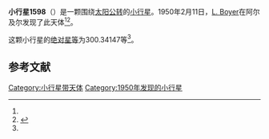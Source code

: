 {{Infobox planet
| bgcolour = #FFFFC0
| name = 1598 Paloque
| symbol = 
| image = 
| caption = 
| discovery = yes
| discovery_ref = 
| discoverer = [[L._Boyer|L. Boyer]]
| discovery_site = [[阿尔及尔|阿尔及尔]] 
| discovered = 1950年2月11日
| designations = yes
| mp_name = 
| named_after = 
| alt_names = 1950 CA/ 1962 RB
| mp_category = [[主带小行星|主带小行星]]
| orbit_ref = <ref name="a">[http://ssd.jpl.nasa.gov/sbdb.cgi?sstr=1598 1598 Paloque] {{Wayback|url=http://ssd.jpl.nasa.gov/sbdb.cgi?sstr=1598 |date=20201119231540 }}，小行星數據庫瀏覽器（JPL Small-Body Database Browser）－[[美国国家航空航天局|美国国家航空航天局]]喷气推进实验室</ref>
| epoch = 2456400.5 (2013年4月18日更新)
| aphelion = {{convert|2.5219350|AU|km|3|abbr=on|lk=out}}
| perihelion = {{convert|2.1419802|AU|km|3|abbr=on}}
| semimajor = {{convert|2.3319576|AU|km|3|abbr=on}}
| eccentricity = 0.0814669
| period = 1300.70679 [[日|日]]<br />3.56[[儒略年|儒略年]]
| avg_speed = 
| inclination = 7.53216
| asc_node = 298.09721
| mean_anomaly = 
| arg_peri = 300.34147
| satellites = 
| physical_characteristics = yes
| dimensions = 
| mass = 
| density = 
| surface_grav = 
| escape_velocity = 
| sidereal_day = 
| axial_tilt = 
| pole_ecliptic_lat = 
| pole_ecliptic_lon = 
| albedo = 
| temperatures= 
| temp_name1 = 
| mean_temp_1 = 
| max_temp_1 = 
| temp_name2 = 
| max_temp_2 = 
| spectral_type = 
| abs_magnitude = 300.34147
}}

'''小行星1598'''（{{lang-en|1598 Paloque}}）是一颗围绕[[太阳|太阳]][[公转|公转]]的[[小行星|小行星]]。1950年2月11日，[[L._Boyer|L. Boyer]]在阿尔及尔发现了此天体<ref name="a" /><ref>{{cite news|title=小行星列表|url=http://cfa-www.harvard.edu/iau/lists/NumberedMPs.txt|accessdate=2013-07-08|newspaper=哈佛大学|archive-date=2008-05-17|archive-url=https://web.archive.org/web/20080517010638/http://cfa-www.harvard.edu/iau/lists/NumberedMPs.txt|dead-url=no}}</ref>。

这颗小行星的[[绝对星等|绝对星等]]为300.34147等<ref name="a" />。

==参考文献==
{{reflist}}
{{Minor Planet Number|[[小行星1597|小行星1597]]|[[小行星1599|小行星1599]]}}

{{小天体}}

[[Category:小行星带天体|Category:小行星带天体]]
[[Category:1950年发现的小行星|Category:1950年发现的小行星]]

{{asteroid-stub}}